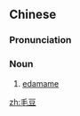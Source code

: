 ==Chinese==
{{zh-forms}}

===Pronunciation===
{{zh-pron
|m=máodòu
|c=mou4 dau6-2
|mn=mô͘-tāu
|cat=n
}}

===Noun===
{{zh-noun}}

# [[edamame]]

{{zh-cat|Vegetables}}

[[zh:毛豆]]